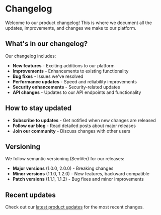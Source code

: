 # Changelog

Welcome to our product changelog! This is where we document all the updates, improvements, and changes we make to our platform.

## What's in our changelog?

Our changelog includes:

- **New features** - Exciting additions to our platform
- **Improvements** - Enhancements to existing functionality
- **Bug fixes** - Issues we've resolved
- **Performance updates** - Speed and reliability improvements
- **Security enhancements** - Security-related updates
- **API changes** - Updates to our API endpoints and functionality

## How to stay updated

- **Subscribe to updates** - Get notified when new changes are released
- **Follow our blog** - Read detailed posts about major releases
- **Join our community** - Discuss changes with other users

## Versioning

We follow semantic versioning (SemVer) for our releases:

- **Major versions** (1.0.0, 2.0.0) - Breaking changes
- **Minor versions** (1.1.0, 1.2.0) - New features, backward compatible
- **Patch versions** (1.1.1, 1.1.2) - Bug fixes and minor improvements

## Recent updates

Check out our [latest product updates](./product-updates.mdx) for the most recent changes.
